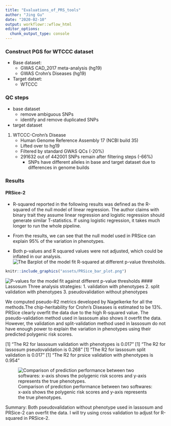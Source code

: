 ```yaml
---
title: "Evaluations_of_PRS_tools"
author: "Jing Gu"
date: "2020-02-10"
output: workflowr::wflow_html
editor_options:
  chunk_output_type: console
---
```


### Construct PGS for WTCCC dataset
* Base dataset: 
    -  GWAS CAD_2017 meta-analysis (hg19)
    -  GWAS Crohn's Diseases (hg19)
* Target datset:  
    - WTCCC

### QC steps 
* base dataset   
    - remove ambiguous SNPs 
    - identify and remove duplicated SNPs 

* target dataset   
1.  WTCCC-Crohn's Disease  
    - Human Genome Reference Assembly 17 (NCBI build 35)
    - Lifted over to hg19
    - Filtered by standard GWAS QCs (-20%)
    - 291632 out of 442001 SNPs remain after filtering steps (-66%)
      * SNPs have different alleles in base and target dataset due to differences in genome builds
    
### Results   
#### PRSice-2  
* R-squared reported in the following results was defined as the R-squared of the null model of linear regression. The author claims with binary trait they assume linear regression and logistic regression should generate similar T-statistics. If using logistic regression, it takes much longer to run the whole pipeline.      
* From the results, we can see that the null model used in PRSice can explain 95% of the variation in phenotypes.    

* Both p-values and R squared values were not adjusted, which could be inflated in our analysis. 
![The Barplot of the model fit R-squared at different p-value thresholds.](assets/PRSice_bar_plot.png)
```r
knitr::include_graphics("assets/PRSice_bar_plot.png")
```


![P-values for the model fit against different p-value thresholds](assets/PRSice_scatter_plot.png)
#### Lassosum
Three analysis strategies:
1. validation with phenotypes
2. split validation with phenotypes
3. pseudovalidation without phenotypes

We computed pseudo-R2 metrics developed by Nagelkerke for all the methods.The chip-heritability for Crohn's Diseases is estimated to be 13%. PRSice clearly overfit the data due to the high R-squared value. The pseudo-validation method used in lassosum also shows it overfit the data. However, the validation and split-validation method used in lassosum do not have enough power to explain the variation in phenotypes using their predicted polygenic risk scores.
  
[1] "The R2 for lassosum validation with phenotypes is 0.017"
[1] "The R2 for lassosum pseudovalidation is 0.268"
[1] "The R2 for lassosum split validation is 0.017"
[1] "The R2 for prsice validation with phenotypes is 0.954"

![Comparison of prediction performance between two softwares: x-axis shows the polygenic risk scores and y-axis represents the true phenotypes.](assets/scatter_plots_true_pheno_vs_pgs.png)


Summary: 
Both pseudovalidation without phenotype used in lassosum and PRSice-2 can overfit the data. I will try using cross validation to adjust for R-squared in PRSice-2.
